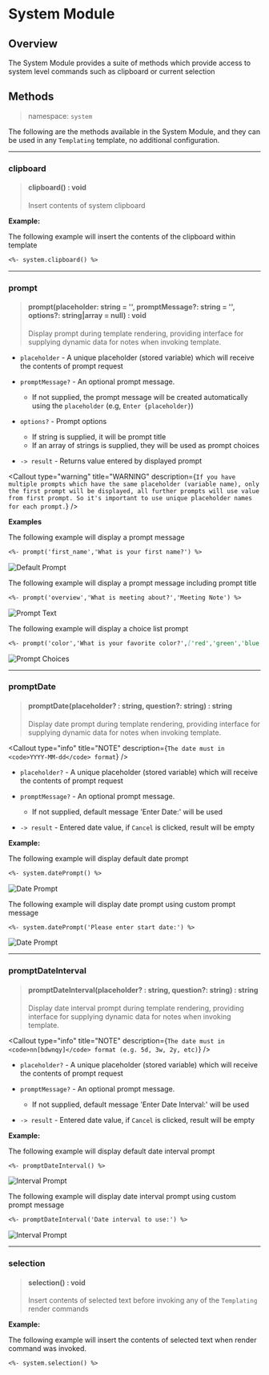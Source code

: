 

# System Module

## Overview

The System Module provides a suite of methods which provide access to system level commands such as clipboard or current selection

## Methods

> namespace: `system`

The following are the methods available in the System Module, and they can be used in any `Templating` template, no additional configuration.

---

### clipboard

> #### clipboard() : void
>
> Insert contents of system clipboard

**Example:**

The following example will insert the contents of the clipboard within template

```markdown
<%- system.clipboard() %>
```

---

### prompt

> #### prompt(placeholder: string = '', promptMessage?: string = '', options?: string|array = null) : void
>
> Display prompt during template rendering, providing interface for supplying dynamic data for notes when invoking template.

- `placeholder` - A unique placeholder (stored variable) which will receive the contents of prompt request

- `promptMessage?` - An optional prompt message.

  - If not supplied, the prompt message will be created automatically using the `placeholder` (e.g, `Enter {placeholder}`)

- `options?` - Prompt options

  - If string is supplied, it will be prompt title
  - If an array of strings is supplied, they will be used as prompt choices

- `-> result` - Returns value entered by displayed prompt

<Callout
  type="warning"
  title="WARNING"
  description={`
If you have multiple prompts which have the same placeholder (variable name), only the first prompt will be displayed, all further prompts will use value from first prompt. So it's important to use unique placeholder names for each prompt.
  `}
/>

**Examples**

The following example will display a prompt message

```markdown
<%- prompt('first_name','What is your first name?') %>
```

<img src={promptdefault.src} alt="Default Prompt" />

The following example will display a prompt message including prompt title

```markdown
<%- prompt('overview','What is meeting about?','Meeting Note') %>
```

<img src={prompttext.src} alt="Prompt Text" />

The following example will display a choice list prompt

```markdown
<%- prompt('color','What is your favorite color?',['red','green','blue','purple']) %>
```

<img src={promptchoices.src} alt="Prompt Choices" />

---

### promptDate

> #### promptDate(placeholder? : string, question?: string) : string
>
> Display date prompt during template rendering, providing interface for supplying dynamic data for notes when invoking template.

<Callout
  type="info"
  title="NOTE"
  description={`
The date must in <code>YYYY-MM-dd</code> format
  `}
/>

- `placeholder?` - A unique placeholder (stored variable) which will receive the contents of prompt request

- `promptMessage?` - An optional prompt message.

  - If not supplied, default message 'Enter Date:' will be used

- `-> result` - Entered date value, if `Cancel` is clicked, result will be empty

**Example:**

The following example will display default date prompt

```markdown
<%- system.datePrompt() %>
```

<img src={dateprompt.src} alt="Date Prompt" />

The following example will display date prompt using custom prompt message

```markdown
<%- system.datePrompt('Please enter start date:') %>
```

<img src={dateprompt2.src} alt="Date Prompt" />

---

### promptDateInterval

> #### promptDateInterval(placeholder? : string, question?: string) : string
>
> Display date interval prompt during template rendering, providing interface for supplying dynamic data for notes when invoking template.

<Callout
  type="info"
  title="NOTE"
  description={`
The date must in <code>nn[bdwnqy]</code> format (e.g. 5d, 3w, 2y, etc)
  `}
/>

- `placeholder?` - A unique placeholder (stored variable) which will receive the contents of prompt request

- `promptMessage?` - An optional prompt message.

  - If not supplied, default message 'Enter Date Interval:' will be used

- `-> result` - Entered date value, if `Cancel` is clicked, result will be empty

**Example:**

The following example will display default date interval prompt

```markdown
<%- promptDateInterval() %>
```

<img src={intervalprompt.src} alt="Interval Prompt" />

The following example will display date interval prompt using custom prompt message

```markdown
<%- promptDateInterval('Date interval to use:') %>
```

<img src={intervalprompt2.src} alt="Interval Prompt" />

---

### selection

> #### selection() : void
>
> Insert contents of selected text before invoking any of the `Templating` render commands

**Example:**

The following example will insert the contents of selected text when render command was invoked.

```markdown
<%- system.selection() %>
```
